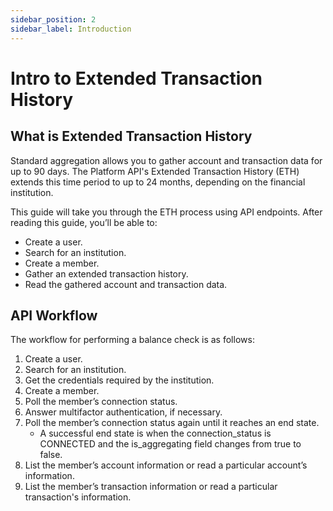 ```yaml
---
sidebar_position: 2
sidebar_label: Introduction
---
```


# Intro to Extended Transaction History

## What is Extended Transaction History

Standard aggregation allows you to gather account and transaction data for up to 90 days. The Platform API's Extended Transaction History (ETH) extends this time period to up to 24 months, depending on the financial institution.

This guide will take you through the ETH process using API endpoints. After reading this guide, you’ll be able to:

* Create a user.
* Search for an institution.
* Create a member.
* Gather an extended transaction history.
* Read the gathered account and transaction data.

## API Workflow

The workflow for performing a balance check is as follows:

1. Create a user.
1. Search for an institution.
1. Get the credentials required by the institution.
1. Create a member.
1. Poll the member’s connection status.
1. Answer multifactor authentication, if necessary.
1. Poll the member’s connection status again until it reaches an end state.
    * A successful end state is when the connection_status is CONNECTED and the is_aggregating field changes from true to false.
1. List the member’s account information or read a particular account’s information.
1. List the member’s transaction information or read a particular transaction's information.
